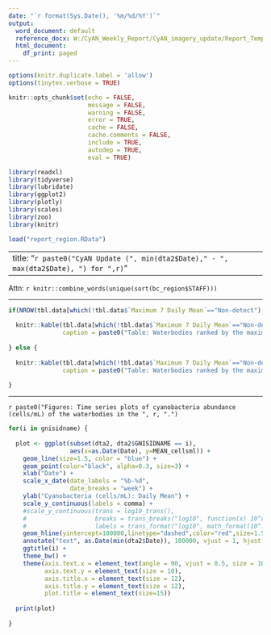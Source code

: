 ```yaml
---
date: "`r format(Sys.Date(), '%m/%d/%Y')`"
output:
  word_document: default
  reference_docx: W:/CyAN_Weekly_Report/CyAN_imagery_update/Report_Template.docx
  html_document:
    df_print: paged
---
```


```r
options(knitr.duplicate.label = 'allow')
options(tinytex.verbose = TRUE)

knitr::opts_chunk$set(echo = FALSE,
                      message = FALSE,
                      warning = FALSE,
                      error = TRUE,
                      cache = FALSE,
                      cache.comments = FALSE,
                      include = TRUE,
                      autodep = TRUE,
                      eval = TRUE)

library(readxl)
library(tidyverse)
library(lubridate)
library(ggplot2)
library(plotly)
library(scales)
library(zoo)
library(knitr)

load("report_region.RData")

```
---
title: "`r paste0("CyAN Update (", min(dta2$Date)," - ", max(dta2$Date), ") for ",r)`"
---

Attn: `r knitr::combine_words(unique(sort(bc_region$STAFF)))`

---------------------------------------------------------------------------------------------------------------------

```r

if(NROW(tbl.data[which(!tbl.data$`Maximum 7 Daily Mean`=="Non-detect"),])<10){
  
  knitr::kable(tbl.data[which(!tbl.data$`Maximum 7 Daily Mean`=="Non-detect"),],
               caption = paste0("Table: Waterbodies ranked by the maximum daily mean of cyanobacteria abundance (cells/mL) during the 7 days from ", as.Date(max(dta2$Date))-7, " to ",max(dta2$Date), ". The basin names and the dates associated with the maximum daily means are shown in the table. The waterbodies, which maximum daily means of cyanobacteria abundance during the 7 days are less than 6310 cells/mL (the satellite detection threshold value), are not included in the table."))
  
} else {
  
  knitr::kable(tbl.data[which(!tbl.data$`Maximum 7 Daily Mean`=="Non-detect"),][1:10,],
               caption = paste0("Table: Waterbodies ranked by the maximum daily mean of cyanobacteria abundance (cells/mL) during the 7 days from ", as.Date(max(dta2$Date))-7, " to ",max(dta2$Date), ". The basin names and the dates associated with the maximum daily means are shown in the table. The waterbodies, which maximum daily means of cyanobacteria abundance during the 7 days are less than 6310 cells/mL (the satellite detection threshold value), are not included in the table."))
  
}


```

---------------------------------------------------------------------------------------------------------------------

`r paste0("Figures: Time series plots of cyanobacteria abundance (cells/mL) of the waterbodies in the ", r, ".")`

```r

for(i in gnisidname) {
  
  plot <- ggplot(subset(dta2, dta2$GNISIDNAME == i),
                 aes(x=as.Date(Date), y=MEAN_cellsml)) +
    geom_line(size=1.5, color = "blue") +
    geom_point(color="black", alpha=0.3, size=3) +
    xlab("Date") +
    scale_x_date(date_labels = "%b-%d",
                 date_breaks = "week") +
    ylab("Cyanobacteria (cells/mL): Daily Mean") +
    scale_y_continuous(labels = comma) +
    #scale_y_continuous(trans = log10_trans(),
    #                   breaks = trans_breaks("log10", function(x) 10^x),
    #                   labels = trans_format("log10", math_format(10^.x))) +
    geom_hline(yintercept=100000,linetype="dashed",color="red",size=1.5) +
    annotate("text", as.Date(min(dta2$Date)), 100000, vjust = 1, hjust = 0,  label = "WHO Guideline") +
    ggtitle(i) +
    theme_bw() +
    theme(axis.text.x = element_text(angle = 90, vjust = 0.5, size = 10),
          axis.text.y = element_text(size = 10),
          axis.title.x = element_text(size = 12),
          axis.title.y = element_text(size = 12),
          plot.title = element_text(size=15))
  
  print(plot)
  
}

```